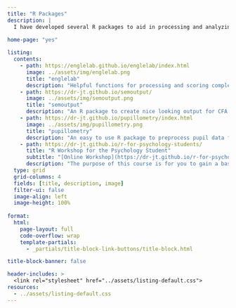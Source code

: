 ```yaml
---
title: "R Packages"
description: |
  I have developed several R packages to aid in processing and analyzing data
  
home-page: "yes"

listing: 
  contents:
    - path: https://englelab.github.io/englelab/index.html
      image: ../assets/img/englelab.png
      title: "englelab"
      description: "Helpful functions for processing and scoring complex-span and attention control tasks downloaded from the EngleLab."
    - path: https://dr-jt.github.io/semoutput/
      image: ../assets/img/semoutput.png
      title: "semoutput"
      description: "An R package to create nice looking output for CFA and SEM analyses using lavaan and semPlot packages."
    - path: https://dr-jt.github.io/pupillometry/index.html
      image: ../assets/img/pupillometry.png
      title: "pupillometry"
      description: "An easy to use R package to preprocess pupil data for researchers that are not experts in either pupillometry or working with data in R."
    - path: https://dr-jt.github.io/r-for-psychology-students/
      title: "R Workshop for the Psychology Student"
      subtitle: "[Online Workshop](https://dr-jt.github.io/r-for-psychology-students/){target='_blank'}"
      description: "The purpose of this course is for you to gain a basic level of proficiency in 1) working with data, 2) data visualization, and 3) statistical computation in R."    
  type: grid
  grid-columns: 4
  fields: [title, description, image]
  filter-ui: false
  image-align: left
  image-height: 100%
  
format: 
  html: 
    page-layout: full
    code-overflow: wrap
    template-partials: 
      - _partials/title-block-link-buttons/title-block.html

title-block-banner: false

header-includes: >
  <link rel="stylesheet" href="../assets/listing-default.css">
resources:
  - ../assets/listing-default.css
---
```

